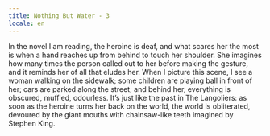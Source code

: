 ```yaml
---
title: Nothing But Water - 3
locale: en
---
```


<Padded>
  <NothingButWaterFontMedium>
    In the novel I am reading, the heroine is deaf, and what scares her the most is when a hand reaches up from behind to touch her shoulder. She imagines how many times the person called out to her before making the gesture, and it reminds her of all that eludes her. When I picture this scene, I see a woman walking on the sidewalk; some children are playing ball in front of her; cars are parked along the street; and behind her, everything is obscured, muffled, odourless. It’s just like the past in The Langoliers: as soon as the heroine turns her back on the world, the world is obliterated, devoured by the giant mouths with chainsaw-like teeth imagined by Stephen King.
  </NothingButWaterFontMedium>
</Padded>
